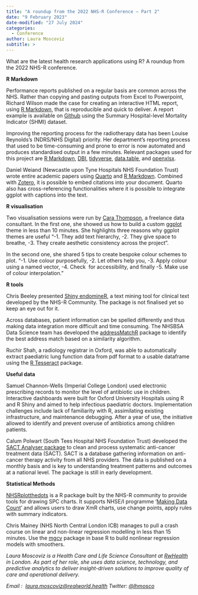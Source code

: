 ```yaml
---
title: "A roundup from the 2022 NHS-R Conference – Part 2"
date: "9 February 2023"
date-modified: "27 July 2024"
categories:
  - Conference
author: Laura Moscoviz
subtitle: >
---
```


What are the latest health research applications using R? A roundup from the 2022 NHS-R conference.

**R Markdown**

Performance reports published on a regular basis are common across the NHS. Rather than copying and pasting outputs from Excel to Powerpoint, Richard Wilson made the case for creating an interactive HTML report, using [R Markdown](https://rmarkdown.rstudio.com/), that is reproducible and quick to deliver. A report example is available on [Github](https://github.com/richardi7/SHMI_dashboard) using the Summary Hospital-level Mortality Indicator (SHMI) dataset.

Improving the reporting process for the radiotherapy data has been Louise Reynolds's (NDRS/NHS Digital) priority. Her department's reporting process that used to be time-consuming and prone to error is now automated and produces standardised output in a few minutes. Relevant packages used for this project are [R Markdown](https://rmarkdown.rstudio.com/), [DBI](https://cran.r-project.org/web/packages/DBI/index.html), [tidyverse](https://www.tidyverse.org/packages/), [data.table](https://cran.r-project.org/web/packages/data.table/index.html), and [openxlsx](https://cran.r-project.org/web/packages/openxlsx/index.html).

Daniel Weiand (Newcastle upon Tyne Hospitals NHS Foundation Trust) wrote entire academic papers using [Quarto](https://quarto.org/) and [R Markdown](https://rmarkdown.rstudio.com/). Combined with [Zotero](https://www.zotero.org/), it is possible to embed citations into your document. Quarto also has cross-referencing functionalities where it is possible to integrate ggplot with captions into the text.

**R visualisation**

Two visualisation sessions were run by [Cara Thompson](https://www.cararthompson.com/), a freelance data consultant. In the first one, she showed us how to build a custom [ggplot](https://ggplot2.tidyverse.org/) theme in less than 10 minutes. She highlights three reasons why ggplot themes are useful “-1. They add text hierarchy, -2. They give space to breathe, -3. They create aesthetic consistency across the project ”.

In the second one, she shared 5 tips to create bespoke colour schemes to plot. “-1. Use colour purposefully, -2. Let others help you, -3. Apply colour using a named vector, -4. Check  for accessibility, and finally -5. Make use of colour interpolation.”

**R tools**

Chris Beeley presented [Shiny endomineR](https://github.com/nhs-r-community/shinyEndomineR), a text mining tool for clinical text developed by the NHS-R Community. The package is not finalised yet so keep an eye out for it.

Across databases, patient information can be spelled differently and thus making data integration more difficult and time consuming. The NHSBSA Data Science team has developed the [addressMatchR](https://github.com/nhsbsa-data-analytics/addressMatchR/issues) package to identify the best address match based on a similarity algorithm.

Ruchir Shah, a radiology registrar in Oxford, was able to automatically extract paediatric lung function data from pdf format to a usable dataframe using the [R Tesseract](https://cran.r-project.org/web/packages/tesseract/index.html) package.

**Useful data**

Samuel Channon-Wells (Imperial College London) used electronic prescribing records to monitor the level of antibiotic use in children. Interactive dashboards were built for Oxford University Hospitals using R and R Shiny and aimed to help infectious paediatric doctors. Implementation challenges include lack of familiarity with R, assimilating existing infrastructure, and maintenance debugging. After a year of use, the initiative allowed to identify and prevent overuse of antibiotics among children patients.

Calum Polwart (South Tees Hospital NHS Foundation Trust) developed the [SACT Analyser package](https://gitlab.com/polc1410/sactanalyser) to clean and process systematic anti-cancer treatment data (SACT). SACT is a database gathering information on anti-cancer therapy activity from all NHS providers. The data is published on a monthly basis and is key to understanding treatment patterns and outcomes at a national level. The package is still in early development.

**Statistical Methods**

[NHSRplotthedots](https://github.com/nhs-r-community/NHSRplotthedots) is a R package built by the NHS-R community to provide tools for drawing SPC charts. It supports NHSE/I programme ‘[Making Data Count](https://www.england.nhs.uk/publication/making-data-count/)' and allows users to draw XmR charts, use change points, apply rules with summary indicators.

Chris Mainey (NHS North Central London ICB) manages to pull a crash course on linear and non-linear regression modelling in less than 15 minutes. Use the [mgcv](https://cran.r-project.org/web/packages/mgcv/index.html) package in base R to build nonlinear regression models with smoothers.

*Laura Moscoviz is a Health Care and Life Science Consultant at [RwHealth](https://realworld.health/) in London. As part of her role, she uses data science, technology, and predictive analytics to deliver insight-driven solutions to improve quality of care and operational delivery.*

*Email :  [laura.moscoviz\@realworld.health](mailto:laura.moscoviz@realworld.health) Twitter: [\@lhmosco](https://twitter.com/lhmosco)*
